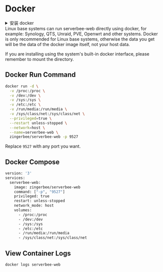 
# Docker

<details>
    <summary>安装 docker</summary>
    ```bash copy
    curl -fsSL https://get.docker.com | bash

    # 安装 docker-compose

    # curl -L "https://github.com/docker/compose/releases/download/1.29.2/docker-compose-$(uname -s)-$(uname -m)" -o /usr/local/bin/docker-compose

    # chmod a+x /usr/local/bin/docker-compose

    # 启动 docker

    systemctl start docker

    # 启动 docker

    # service docker start

    # 开机自启

    systemctl enable docker.service

    # 查看 docker 状态

    systemctl status docker.service
    ```
</details>


<Callout type="info">
    Linux base systems can run serverbee-web directly using docker, for example: Synology, QTS, Unraid, PVE, Openwrt and other systems.
</Callout>

<Callout type="warning">
Docker is only recommended for Linux base systems, otherwise the data you get will be the data of the docker image itself, not your host data.

If you are installing using the system's built-in docker interface, please remember to mount the directory.
</Callout>

## Docker Run Command

```bash copy
docker run -d \
  -v /proc:/proc \
  -v /dev:/dev \
  -v /sys:/sys \
  -v /etc:/etc \
  -v /run/media:/run/media \
  -v /sys/class/net:/sys/class/net \
  --privileged=true \
  --restart unless-stopped \
  --network=host \
  --name=serverbee-web \
  zingerbee/serverbee-web -p 9527
```
Replace `9527` with any port you want.

## Docker Compose
```bash copy
version: '3'
services:
  serverbee-web:
    image: zingerbee/serverbee-web
    command: ["-p", "9527"]
    privileged: true
    restart: unless-stopped
    network_mode: host
    volumes:
      - /proc:/proc
      - /dev:/dev
      - /sys:/sys
      - /etc:/etc
      - /run/media:/run/media
      - /sys/class/net:/sys/class/net
```

## View Container Logs

```bash copy
docker logs serverbee-web
```
